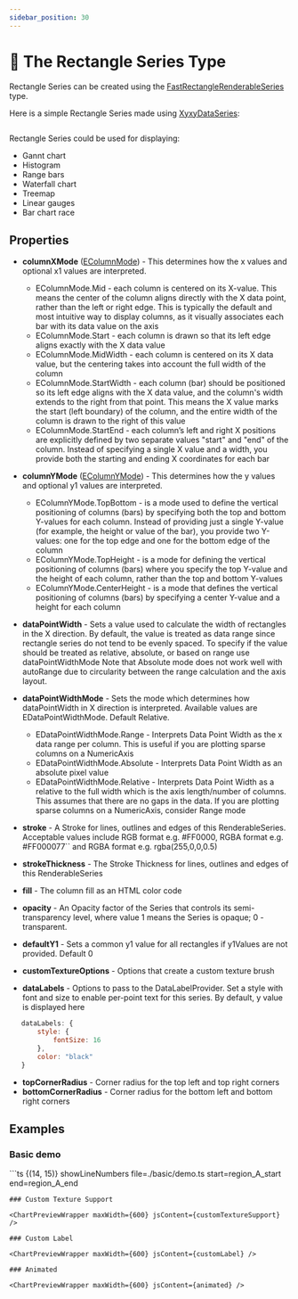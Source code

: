 ```yaml
---
sidebar_position: 30
---
```



# 🔄 The Rectangle Series Type

Rectangle Series can be created using the [FastRectangleRenderableSeries](https://www.scichart.com/documentation/js/v4/typedoc/classes/fastrectanglerenderableseries.html) type.

Here is a simple Rectangle Series made using [XyxyDataSeries](https://www.scichart.com/documentation/js/v4/typedoc/classes/xyxydataseries.html):

```ts {14,15} showLineNumbers file=./basic/demo.ts start=region_A_start end=region_A_end

```

Rectangle Series could be used for displaying:

- Gannt chart
- Histogram
- Range bars
- Waterfall chart
- Treemap
- Linear gauges
- Bar chart race

## Properties

- **columnXMode** ([EColumnMode](https://www.scichart.com/documentation/js/v4/typedoc/enums/ecolumnmode.html)) - This determines how the x values and optional x1 values are interpreted.

    - EColumnMode.Mid - each column is centered on its X-value. This means the center of the column aligns directly with the X data point, rather than the left or right edge. This is typically the default and most intuitive way to display columns, as it visually associates each bar with its data value on the axis
    - EColumnMode.Start - each column is drawn so that its left edge aligns exactly with the X data value
    - EColumnMode.MidWidth - each column is centered on its X data value, but the centering takes into account the full width of the column
    - EColumnMode.StartWidth - each column (bar) should be positioned so its left edge aligns with the X data value, and the column's width extends to the right from that point. This means the X value marks the start (left boundary) of the column, and the entire width of the column is drawn to the right of this value
    - EColumnMode.StartEnd - each column’s left and right X positions are explicitly defined by two separate values "start" and "end" of the column. Instead of specifying a single X value and a width, you provide both the starting and ending X coordinates for each bar

- **columnYMode** ([EColumnYMode](https://www.scichart.com/documentation/js/v4/typedoc/enums/ecolumnymode.html)) - This determines how the y values and optional y1 values are interpreted.

    - EColumnYMode.TopBottom - is a mode used to define the vertical positioning of columns (bars) by specifying both the top and bottom Y-values for each column. Instead of providing just a single Y-value (for example, the height or value of the bar), you provide two Y-values: one for the top edge and one for the bottom edge of the column
    - EColumnYMode.TopHeight - is a mode for defining the vertical positioning of columns (bars) where you specify the top Y-value and the height of each column, rather than the top and bottom Y-values
    - EColumnYMode.CenterHeight - is a mode that defines the vertical positioning of columns (bars) by specifying a center Y-value and a height for each column

- **dataPointWidth** - Sets a value used to calculate the width of rectangles in the X direction. By default, the value is treated as data range since rectangle series do not tend to be evenly spaced. To specify if the value should be treated as relative, absolute, or based on range use dataPointWidthMode Note that Absolute mode does not work well with autoRange due to circularity between the range calculation and the axis layout.

- **dataPointWidthMode** - Sets the mode which determines how dataPointWidth in X direction is interpreted. Available values are EDataPointWidthMode. Default Relative.

    - EDataPointWidthMode.Range - Interprets Data Point Width as the x data range per column. This is useful if you are plotting sparse columns on a NumericAxis
    - EDataPointWidthMode.Absolute - Interprets Data Point Width as an absolute pixel value
    - EDataPointWidthMode.Relative - Interprets Data Point Width as a relative to the full width which is the axis length/number of columns. This assumes that there are no gaps in the data. If you are plotting sparse columns on a NumericAxis, consider Range mode

- **stroke** - A Stroke for lines, outlines and edges of this RenderableSeries. Acceptable values include RGB format e.g. #FF0000, RGBA format e.g. #FF000077`` and RGBA format e.g. rgba(255,0,0,0.5)
- **strokeThickness** - The Stroke Thickness for lines, outlines and edges of this RenderableSeries
- **fill** - The column fill as an HTML color code
- **opacity** - An Opacity factor of the Series that controls its semi-transparency level, where value 1 means the Series is opaque; 0 - transparent.
- **defaultY1** - Sets a common y1 value for all rectangles if y1Values are not provided. Default 0
- **customTextureOptions** - Options that create a custom texture brush
- **dataLabels** - Options to pass to the DataLabelProvider. Set a style with font and size to enable per-point text for this series. By default, y value is displayed here

```javascript
   dataLabels: {
       style: {
           fontSize: 16
       },
       color: "black"
   }
```

- **topCornerRadius** - Corner radius for the top left and top right corners
- **bottomCornerRadius** - Corner radius for the bottom left and bottom right corners

## Examples

### Basic demo

<ChartPreviewWrapper maxWidth={600} jsContent={basicDemo} />
```ts {(14, 15)} showLineNumbers file=./basic/demo.ts start=region_A_start end=region_A_end

```
### Custom Texture Support

<ChartPreviewWrapper maxWidth={600} jsContent={customTextureSupport} />

### Custom Label

<ChartPreviewWrapper maxWidth={600} jsContent={customLabel} />

### Animated

<ChartPreviewWrapper maxWidth={600} jsContent={animated} />
